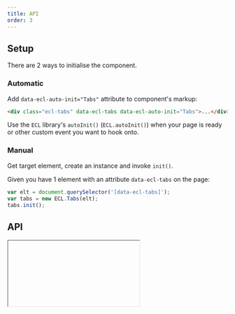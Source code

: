 ```yaml
---
title: API
order: 3
---
```



## Setup

There are 2 ways to initialise the component.

### Automatic

Add `data-ecl-auto-init="Tabs"` attribute to component's markup:

```html
<div class="ecl-tabs" data-ecl-tabs data-ecl-auto-init="Tabs">...</div>
```

Use the `ECL` library's `autoInit()` (`ECL.autoInit()`) when your page is ready or other custom event you want to hook onto.

### Manual

Get target element, create an instance and invoke `init()`.

Given you have 1 element with an attribute `data-ecl-tabs` on the page:

```js
var elt = document.querySelector('[data-ecl-tabs]');
var tabs = new ECL.Tabs(elt);
tabs.init();
```

## API

<Iframe url="../../../../../apis/Tabs.html" />
